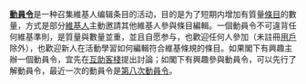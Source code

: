 '''[[Wikipedia:動員令|動員令]]'''是一种召集維基人编辑条目的活动，目的是为了短期内增加有質量[[Wikipedia:什麼是條目|條目]]的數量，方式是部分[[WP:维基百科人|維基人]]主動邀請其他維基人參與條目編輯。一個動員令不可違背任何維基準則，是質量與數量並重，並且自愿参与，也歡迎任何人參加（未註冊[[Wikipedia:用戶|用戶]]除外），也歡迎新人在活動學習如何編輯符合維基條規的條目。如果閣下有興趣主辦一個動員令，宜先在[[WP:VPM|互助客棧]]提出討論；如閣下有興趣參與動員令，可以先行了解動員令，最近一次的動員令是[[Wikipedia:動員令/第八次動員令|第八次動員令]]。
